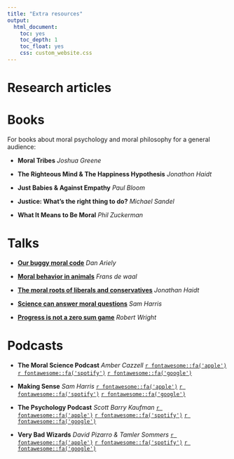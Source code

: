 ```yaml
---
title: "Extra resources"
output: 
  html_document: 
    toc: yes
    toc_depth: 1
    toc_float: yes
    css: custom_website.css
---
```


# Research articles


# Books

For books about moral psychology and moral philosophy for a general audience:

- **Moral Tribes** *Joshua Greene*

- **The Righteous Mind & The Happiness Hypothesis** *Jonathon Haidt*

- **Just Babies & Against Empathy** *Paul Bloom*

- **Justice: What's the right thing to do?** *Michael Sandel*

- **What It Means to Be Moral** *Phil Zuckerman*


# Talks

- <u>[**Our buggy moral code**](https://www.ted.com/talks/dan_ariely_our_buggy_moral_code?language=en)</u> *Dan Ariely*

- <u>[**Moral behavior in animals**](https://www.ted.com/talks/frans_de_waal_moral_behavior_in_animals?language=en)</u> *Frans de waal*


- <u>[**The moral roots of liberals and conservatives**](https://www.ted.com/talks/jonathan_haidt_the_moral_roots_of_liberals_and_conservatives)</u> *Jonathan Haidt*

- <u>[**Science can answer moral questions**](https://www.ted.com/talks/sam_harris_science_can_answer_moral_questions)</u> *Sam Harris*


- <u>[**Progress is not a zero sum game**](https://www.ted.com/talks/robert_wright_progress_is_not_a_zero_sum_game)</u> *Robert Wright*



# Podcasts

- **The Moral Science Podcast** *Amber Cazzell* [`r fontawesome::fa('apple')`](https://podcasts.apple.com/us/podcast/the-moral-science-podcast/id1468695145) [`r fontawesome::fa('spotify')`](https://open.spotify.com/show/0GaXHC2UcuErWfKlMl3dcf) [`r fontawesome::fa('google')`](https://podcasts.google.com/feed/aHR0cHM6Ly9hbmNob3IuZm0vcy9iZGRjYmM4L3BvZGNhc3QvcnNz?hl=en)

- **Making Sense** *Sam Harris* [`r fontawesome::fa('apple')`](https://podcasts.apple.com/us/podcast/making-sense-with-sam-harris/id733163012) [`r fontawesome::fa('spotify')`](https://open.spotify.com/show/5rgumWEx4FsqIY8e1wJNAk) [`r fontawesome::fa('google')`](https://podcasts.google.com/feed/aHR0cDovL3dha2luZ3VwLmxpYnN5bi5jb20vcnNz/episode/NGZmZGJiNGZjYWJkNGYzMDlmMDQ0ZjM4Y2MwZGJjN2E)

- **The Psychology Podcast** *Scott Barry Kaufman* [`r fontawesome::fa('apple')`](https://podcasts.apple.com/us/podcast/the-psychology-podcast-with-scott-barry-kaufman/id942777522) [`r fontawesome::fa('spotify')`](https://open.spotify.com/show/4POIiQQjnQOuz0AqnLk3KZ) [`r fontawesome::fa('google')`](https://podcasts.google.com/feed/aHR0cHM6Ly9hbmNob3IuZm0vcy8yZjU1YmZjMC9wb2RjYXN0L3Jzcw==)

- **Very Bad Wizards** *David Pizarro & Tamler Sommers* [`r fontawesome::fa('apple')`](https://podcasts.apple.com/us/podcast/very-bad-wizards/id557975157) [`r fontawesome::fa('spotify')`](https://open.spotify.com/show/4gGFerFYkDHnezTlwExEbu?si=AU5C1BzDTMCaS7uc_wqrjw) [`r fontawesome::fa('google')`](https://play.google.com/music/managemusic?t=Very_Bad_Wizards)
